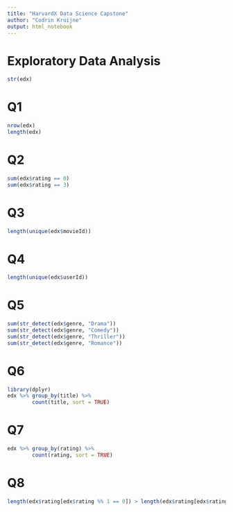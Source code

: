 ```yaml
---
title: "HarvardX Data Science Capstone"
author: "Codrin Kruijne"
output: html_notebook
---
```


# Exploratory Data Analysis
```r
str(edx)
```

# Q1
```r
nrow(edx)
length(edx)
```

# Q2
```r
sum(edx$rating == 0)
sum(edx$rating == 3)
```

# Q3
```r
length(unique(edx$movieId))
```

# Q4
```r
length(unique(edx$userId))
```

# Q5
```r
sum(str_detect(edx$genre, "Drama"))
sum(str_detect(edx$genre, "Comedy"))
sum(str_detect(edx$genre, "Thriller"))
sum(str_detect(edx$genre, "Romance"))
```

# Q6
```r
library(dplyr)
edx %>% group_by(title) %>%
        count(title, sort = TRUE)
```

# Q7
```r
edx %>% group_by(rating) %>%
        count(rating, sort = TRUE)
```

# Q8
```r
length(edx$rating[edx$rating %% 1 == 0]) > length(edx$rating[edx$rating %% 1 == 0.5])
```

